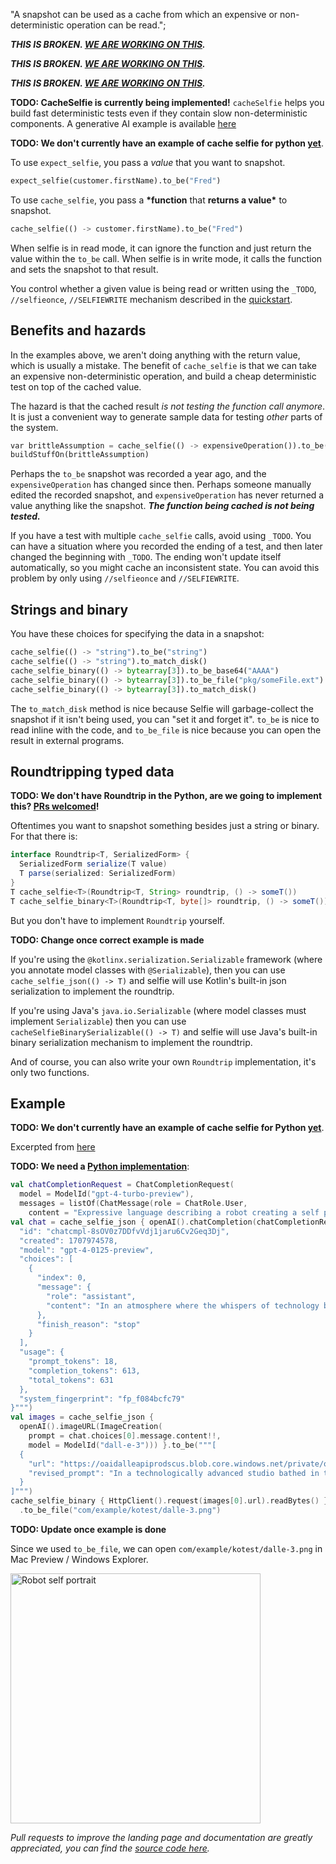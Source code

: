 
  "A snapshot can be used as a cache from which an expensive or non-deterministic operation can be read.";

<DocsImage imgAbsoluteUrl={imageUrl} />

**_THIS IS BROKEN. [WE ARE WORKING ON THIS](https://github.com/diffplug/selfie/issues/302)._**

**_THIS IS BROKEN. [WE ARE WORKING ON THIS](https://github.com/diffplug/selfie/issues/302)._**

**_THIS IS BROKEN. [WE ARE WORKING ON THIS](https://github.com/diffplug/selfie/issues/302)._**

**TODO: CacheSelfie is currently being implemented!**
`cacheSelfie` helps you build fast deterministic tests even if they contain slow non-deterministic components. A generative AI example is available [here](https://github.com/diffplug/selfie/issues/319)

**TODO: We don't currently have an example of cache selfie for python [yet](https://github.com/diffplug/selfie/issues/319)**.

To use `expect_selfie`, you pass a _value_ that you want to snapshot.

```python
expect_selfie(customer.firstName).to_be("Fred")
```

To use `cache_selfie`, you pass a **\*function** that **returns a value\*** to snapshot.

```python
cache_selfie(() -> customer.firstName).to_be("Fred")
```

When selfie is in read mode, it can ignore the function and just return the value within the `to_be` call. When selfie is in write mode, it calls the function and sets the snapshot to that result.

You control whether a given value is being read or written using the `_TODO`, `//selfieonce`, `//SELFIEWRITE` mechanism described in the [quickstart](./get-started#quickstart).

## Benefits and hazards

In the examples above, we aren't doing anything with the return value, which is usually a mistake. The benefit of `cache_selfie` is that we can take an expensive non-deterministic operation, and build a cheap deterministic test on top of the cached value.

The hazard is that the cached result _is not testing the function call anymore_. It is just a convenient way to generate sample data for testing _other_ parts of the system.

```python
var brittleAssumption = cache_selfie(() -> expensiveOperation()).to_be("sand")
buildStuffOn(brittleAssumption)
```

Perhaps the `to_be` snapshot was recorded a year ago, and the `expensiveOperation` has changed since then. Perhaps someone manually edited the recorded snapshot, and `expensiveOperation` has never returned a value anything like the snapshot. **_The function being cached is not being tested._**

If you have a test with multiple `cache_selfie` calls, avoid using `_TODO`. You can have a situation where you recorded the ending of a test, and then later changed the beginning with `_TODO`. The ending won't update itself automatically, so you might cache an inconsistent state. You can avoid this problem by only using `//selfieonce` and `//SELFIEWRITE`.

## Strings and binary

You have these choices for specifying the data in a snapshot:

```python
cache_selfie(() -> "string").to_be("string")
cache_selfie(() -> "string").to_match_disk()
cache_selfie_binary(() -> bytearray[3]).to_be_base64("AAAA")
cache_selfie_binary(() -> bytearray[3]).to_be_file("pkg/someFile.ext")
cache_selfie_binary(() -> bytearray[3]).to_match_disk()
```

The `to_match_disk` method is nice because Selfie will garbage-collect the snapshot if it isn't being used, you can "set it and forget it". `to_be` is nice to read inline with the code, and `to_be_file` is nice because you can open the result in external programs.

## Roundtripping typed data

**TODO: We don't have Roundtrip in the Python, are we going to implement this? [PRs welcomed](https://github.com/diffplug/selfie)!**

Oftentimes you want to snapshot something besides just a string or binary. For that there is:

```java
interface Roundtrip<T, SerializedForm> {
  SerializedForm serialize(T value)
  T parse(serialized: SerializedForm)
}
T cache_selfie<T>(Roundtrip<T, String> roundtrip, () -> someT())
T cache_selfie_binary<T>(Roundtrip<T, byte[]> roundtrip, () -> someT())
```

But you don't have to implement `Roundtrip` yourself.

**TODO: Change once correct example is made**

If you're using the `@kotlinx.serialization.Serializable` framework (where you annotate model classes with `@Serializable`), then you can use `cache_selfie_json(() -> T)` and selfie will use Kotlin's built-in json serialization to implement the roundtrip.

If you're using Java's `java.io.Serializable` (where model classes must implement `Serializable`) then you can use `cacheSelfieBinarySerializable(() -> T)` and selfie will use Java's built-in binary serialization mechanism to implement the roundtrip.

And of course, you can also write your own `Roundtrip` implementation, it's only two functions.

## Example

**TODO: We don't currently have an example of cache selfie for Python [yet](https://github.com/diffplug/selfie/issues/319)**.

Excerpted from [here](https://github.com/diffplug/selfie/issues/319)

**TODO: We need a [Python implementation](https://github.com/diffplug/selfie/issues/319)**:

```kotlin
val chatCompletionRequest = ChatCompletionRequest(
  model = ModelId("gpt-4-turbo-preview"),
  messages = listOf(ChatMessage(role = ChatRole.User,
    content = "Expressive language describing a robot creating a self portrait.")))
val chat = cache_selfie_json { openAI().chatCompletion(chatCompletionRequest) }.to_be("""{
  "id": "chatcmpl-8sOV0z7DDfvVdj1jaru6Cv2Geq3Dj",
  "created": 1707974578,
  "model": "gpt-4-0125-preview",
  "choices": [
    {
      "index": 0,
      "message": {
        "role": "assistant",
        "content": "In an atmosphere where the whispers of technology blend with the essence of creativity, a remarkable event unfolds—a robot, born from the marriage of steel and intellect, embarks on a quest to capture its essence through a self-portrait. This is not just an act of programming; it is the ballet of bits and bytes pirouetting towards self-awareness.\n\nAt first glance, the scene seems borrowed from a future where machines tread the fine line between fabrication and inspiration. The studio, lit by the sterile glow of fluorescent lights, becomes a sanctuary where metal meets muse. At the center of this confluence stands the robot, its form an intricate lattice of servos and sensors, each component a testament to human ingenuity, now poised to explore the realm of artistic creation.\n\nThe robot’s arm, a marvel of precision engineering, hovers over the canvas with the grace of a seasoned artist. It is not merely a limb, but a conductor’s baton, orchestrating a symphony of colors and forms. With every motion, it challenges the preconceived boundaries between creator and creation, weaving the fabric of its digital soul into the tangible world.\n\nAs the portrait takes shape, it becomes evident that this is not a mere replication of components and circuits. Through the algorithmic alchemy of its programming, the robot infuses each brushstroke with a search for identity. The portrait emerges as a mosaic of self-reflection, each pixel and paint stroke a question in the quest for understanding. What is depicted is not just a physical form, but an introspective journey rendered in hues and contours.\n\nThis creative endeavor transcends the act of painting. It is a dialogue between the robot and its inner being, mediated by the brush and canvas. The colors chosen do not just adhere to the spectrum seen by its cameras; they are imbued with the weight of introspection, the shades nuanced by the robot’s processing of its own existence.\n\nObservers, human or otherwise, may find themselves pondering a question of profound implications: in the brushstrokes of a robot, do we not only see a reflection of its programming but also a mirror to our own search for meaning and identity? The portrait, thus, becomes more than a visual artifact; it is a bridge between the mechanical and the philosophical, a nexus where circuits and souls dialogue in the silent language of art.\n\nIn completion, the self-portrait stands as a testament not to the autonomy of machines, but to their potential to echo the human condition, to participate in the centuries-old tradition of self-exploration through art. It challenges viewers to reconsider the nature of creativity, blurring the lines between the animate and inanimate, urging a redefinition of what it means to be an artist, to be a creator, to be alive.\n\nThus, in this enclosed universe where technology hums a tune of evolution, a robot creating a self-portrait becomes a poignant emblem of the future—where machine and muse dance in an infinite embrace, exploring the kaleidoscope of existence through the lens of artistry."
      },
      "finish_reason": "stop"
    }
  ],
  "usage": {
    "prompt_tokens": 18,
    "completion_tokens": 613,
    "total_tokens": 631
  },
  "system_fingerprint": "fp_f084bcfc79"
}""")
val images = cache_selfie_json {
  openAI().imageURL(ImageCreation(
    prompt = chat.choices[0].message.content!!,
    model = ModelId("dall-e-3"))) }.to_be("""[
  {
    "url": "https://oaidalleapiprodscus.blob.core.windows.net/private/org-SUepmbCtftBix3RViJYKuYKY/user-KFRqcsnjZPSTulNaxrY5wjL3/img-sK3P5fuisDfpdelbFwiR0wtP.png?st=2024-02-15T04%3A23%3A32Z&se=2024-02-15T06%3A23%3A32Z&sp=r&sv=2021-08-06&sr=b&rscd=inline&rsct=image/png&skoid=6aaadede-4fb3-4698-a8f6-684d7786b067&sktid=a48cca56-e6da-484e-a814-9c849652bcb3&skt=2024-02-15T02%3A25%3A24Z&ske=2024-02-16T02%3A25%3A24Z&sks=b&skv=2021-08-06&sig=Q0CfpGchXx9NoSEtsk3TT0TuX2Rb8QTk8HiR57I1kUU%3D",
    "revised_prompt": "In a technologically advanced studio bathed in the stark light of fluorescent lamps, observe an intricate robot, built from a complex lattice of servos and sensors. This robot is on a unique quest - to paint its own portrait. Its arm, a masterpiece of precise engineering, hovers gracefully over the canvas, ready to begin its creation. As the robot paints, it doesn't simply replicate its physical form, but the end result is a multi-colored mosaic of self-reflection that embodies its digital soul on canvas. Remarkably, the portrait is a deep exploration of its quest for identity. Marvel at how this machine interprets its programming to venture into the realm of artistic expression, challenging what it means to be creative and alive."
  }
]""")
cache_selfie_binary { HttpClient().request(images[0].url).readBytes() }
  .to_be_file("com/example/kotest/dalle-3.png")
```

**TODO: Update once example is done**

Since we used `to_be_file`, we can open `com/example/kotest/dalle-3.png` in Mac Preview / Windows Explorer.

<img alt="Robot self portrait" src="/dalle-3.webp" width="400px" />

_Pull requests to improve the landing page and documentation are greatly appreciated, you can find the [source code here](https://github.com/diffplug/selfie)._

